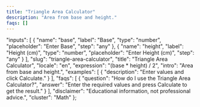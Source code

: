 ```yaml
---
title: "Triangle Area Calculator"
description: "Area from base and height."
faqs: []
---
```


<!-- Migrated from V035. Original file: triangle-area-calculator.mdx -->


  "inputs": [
    {
      "name": "base",
      "label": "Base",
      "type": "number",
      "placeholder": "Enter Base",
      "step": "any"
    },
    {
      "name": "height",
      "label": "Height (cm)",
      "type": "number",
      "placeholder": "Enter Height (cm)",
      "step": "any"
    }
  ],
  "slug": "triangle-area-calculator",
  "title": "Triangle Area Calculator",
  "locale": "en",
  "expression": "(base * height) / 2",
  "intro": "Area from base and height.",
  "examples": [
    {
      "description": "Enter values and click Calculate."
    }
  ],
  "faqs": [
    {
      "question": "How do I use the Triangle Area Calculator?",
      "answer": "Enter the required values and press Calculate to get the result."
    }
  ],
  "disclaimer": "Educational information, not professional advice.",
  "cluster": "Math"
};

<Calculator schema={schema} />

